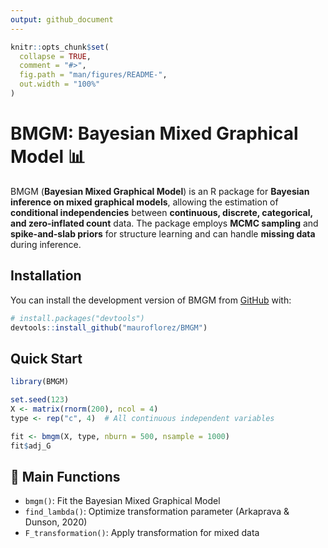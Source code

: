 ```yaml
---
output: github_document
---
```


<!-- README.md is generated from README.Rmd. Please edit that file -->

```r
knitr::opts_chunk$set(
  collapse = TRUE,
  comment = "#>",
  fig.path = "man/figures/README-",
  out.width = "100%"
)
```

# BMGM: Bayesian Mixed Graphical Model 📊

BMGM (**Bayesian Mixed Graphical Model**) is an R package for **Bayesian inference on mixed graphical models**, allowing the estimation of **conditional independencies** between **continuous, discrete, categorical, and zero-inflated count** data. The package employs **MCMC sampling** and **spike-and-slab priors** for structure learning and can handle **missing data** during inference.

## Installation

You can install the development version of BMGM from [GitHub](https://github.com/) with:

``` r
# install.packages("devtools")
devtools::install_github("mauroflorez/BMGM")
```

## Quick Start

```r
library(BMGM)

set.seed(123)
X <- matrix(rnorm(200), ncol = 4)
type <- rep("c", 4)  # All continuous independent variables

fit <- bmgm(X, type, nburn = 500, nsample = 1000)
fit$adj_G
```

## 📖 Main Functions
- `bmgm()`: Fit the Bayesian Mixed Graphical Model  
- `find_lambda()`: Optimize transformation parameter (Arkaprava & Dunson, 2020) 
- `F_transformation()`: Apply transformation for mixed data  

